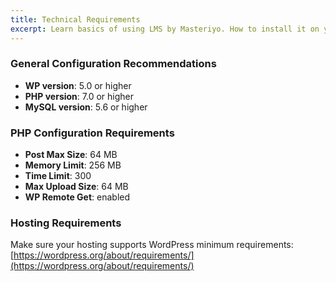 ```yaml
---
title: Technical Requirements
excerpt: Learn basics of using LMS by Masteriyo. How to install it on your WordPress setup.
---
```


### General Configuration Recommendations

- **WP version**: 5.0 or higher
- **PHP version**: 7.0 or higher
- **MySQL version**: 5.6 or higher

### PHP Configuration Requirements

- **Post Max Size**: 64 MB
- **Memory Limit**: 256 MB
- **Time Limit**: 300
- **Max Upload Size**: 64 MB
- **WP Remote Get**: enabled

### Hosting Requirements

Make sure your hosting supports WordPress minimum requirements: [https://wordpress.org/about/requirements/](https://wordpress.org/about/requirements/)
